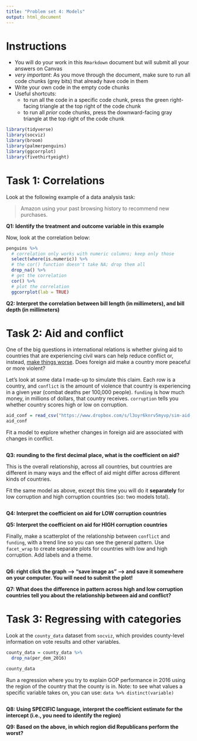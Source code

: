```yaml
---
title: "Problem set 4: Models"
output: html_document
---
```



# Instructions


- You will do your work in this `Rmarkdown` document but will submit all your answers on Canvas
- *very important*: As you move through the document, make sure to run all code chunks (grey bits) that already have code in them
- Write your own code in the empty code chunks
- Useful shortcuts: 
    - to run all the code in a specific code chunk, press the green right-facing triangle at the top right of the code chunk
    - to run all *prior* code chunks, press the downward-facing gray triangle at the top right of the code chunk



```r
library(tidyverse)
library(socviz)
library(broom)
library(palmerpenguins)
library(ggcorrplot)
library(fivethirtyeight)
```



# Task 1: Correlations


Look at the following example of a data analysis task: 


> Amazon using your past browsing history to recommend new purchases. 


**Q1: Identify the treatment and outcome variable in this example**




Now, look at the correlation below: 


```r
penguins %>% 
  # correlation only works with numeric columns; keep only those
  select(where(is.numeric)) %>% 
  # the cor() function doesn't take NA; drop them all
  drop_na() %>% 
  # get the correlation
  cor() %>% 
  # plot the correlation
  ggcorrplot(lab = TRUE)
```

**Q2: Interpret the correlation between bill length (in millimeters), and bill depth (in millimeters)**




# Task 2: Aid and conflict



One of the big questions in international relations is whether giving aid to countries that are experiencing civil wars can help reduce conflict or, instead, [make things worse](https://www.independent.co.uk/voices/syria-sick-children-cancer-humanitarian-aid-bashar-al-assad-putin-war-worse-a8132056.html). Does foreign aid make a country more peaceful or more violent?



Let's look at some data I made-up to simulate this claim. Each row is a country, and `conflict` is the amount of violence that country is experiencing in a given year (combat deaths per 100,000 people). `funding` is how much money, in millions of dollars, that country receives. `corruption` tells you whether country scores high or low on corruption. 


```r
aid_conf = read_csv("https://www.dropbox.com/s/l3oyr6knrv5myvp/sim-aid-conflict.csv?dl=1")
aid_conf
```


Fit a model to explore whether changes in foreign aid are associated with changes in conflict. 

```r

```

**Q3: rounding to the first decimal place, what is the coefficient on aid?** 


This is the overall relationship, across all countries, but countries are different in many ways and the effect of aid might differ across different kinds of countries. 


Fit the same model as above, except this time you will do it **separately** for low corruption and high corruption countries (so: two models total). 

```r

```

**Q4: Interpret the coefficient on aid for LOW corruption countries**




**Q5: Interpret the coefficient on aid for HIGH corruption countries**




Finally, make a scatterplot of the relationship between `conflict` and `funding`, with a trend line so you can see the general pattern. Use `facet_wrap` to create separate plots for countries with low and high corruption. Add labels and a theme. 

```r

```


**Q6: right click the graph --> "save image as" --> and save it somewhere on your computer. You will need to submit the plot!**



**Q7: What does the difference in pattern across high and low corruption countries tell you about the relationship between aid and conflict?**





# Task 3: Regressing with categories


Look at the `county_data` dataset from `socviz`, which provides county-level information on vote results and other variables. 


```r
county_data = county_data %>% 
  drop_na(per_dem_2016)

county_data
```


Run a regression where you try to explain GOP performance in 2016 using the region of the country that the county is in. Note: to see what values a specific variable takes on, you can use: `data %>% distinct(variable)`

```r

```

**Q8: Using SPECIFIC language, interpret the coefficient estimate for the intercept (i.e., you need to identify the region)**



**Q9: Based on the above, in which region did Republicans perform the worst?**

